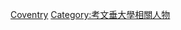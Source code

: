 {{Catnav|頁面分類|人物|校友|大學校友|英國大學校友}}
{{catmore|考文垂大學}}

[[Category:英格蘭各大學校友|Coventry]]
[[Category:考文垂大學相關人物|Category:考文垂大學相關人物]]